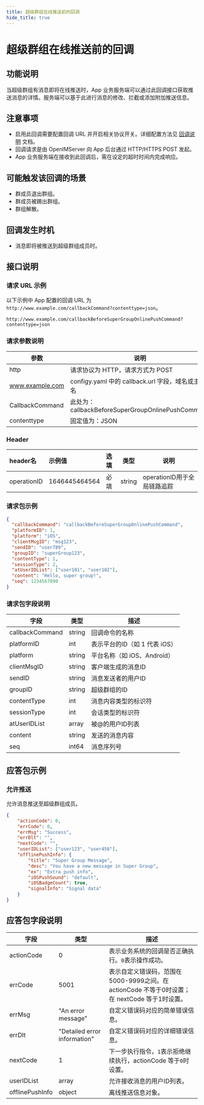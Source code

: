 ```yaml
---
title: 超级群组在线推送前的回调
hide_title: true
---
```


# 超级群组在线推送前的回调

## 功能说明
当超级群组有消息即将在线推送时，App 业务服务端可以通过此回调接口获取推送消息的详情。服务端可以基于此进行消息的修改、拦截或添加附加推送信息。

## 注意事项
- 启用此回调需要配置回调 URL 并开启相关协议开关。详细配置方法见 [回调说明](../introduction) 文档。
- 回调请求是由 OpenIMServer 向 App 后台通过 HTTP/HTTPS POST 发起。
- App 业务服务端在接收到此回调后，需在设定的超时时间内完成响应。

## 可能触发该回调的场景
- 群成员退出群组。
- 群成员被踢出群组。
- 群组解散。

## 回调发生时机
- 消息即将被推送到超级群组成员时。

## 接口说明

### 请求 URL 示例
以下示例中 App 配置的回调 URL 为 `http://www.example.com/callbackCommand?contenttype=json`。
```plaintext
http://www.example.com/callbackBeforeSuperGroupOnlinePushCommand?contenttype=json
```

### 请求参数说明

| 参数              | 说明                                            |
|-----------------|-----------------------------------------------|
| http            | 请求协议为 HTTP，请求方式为 POST                         |
| www.example.com | configy.yaml 中的 callback.url 字段，域名或主机名                                        |
| CallbackCommand | 此处为：callbackBeforeSuperGroupOnlinePushCommand |
| contenttype     | 固定值为：JSON                                     |

### Header
| header名     | 示例值           | 选填  | 类型     | 说明                  |
|:------------|:--------------|:----|--------|---------------------|
| operationID | 1646445464564 | 必填  | string | operationID用于全局链路追踪 |

### 请求包示例
```json
{
  "callbackCommand": "callbackBeforeSuperGroupOnlinePushCommand",
  "platformID": 1,
  "platform": "iOS",
  "clientMsgID": "msg123",
  "sendID": "user789",
  "groupID": "superGroup123",
  "contentType": 1,
  "sessionType": 2,
  "atUserIDList": ["user101", "user102"],
  "content": "Hello, super group!",
  "seq": 1234567890
}
```

### 请求包字段说明


| 字段             | 类型     | 描述                                        |
|-----------------|----------|---------------------------------------------|
| callbackCommand | string   | 回调命令的名称                              |
| platformID      | int      | 表示平台的ID（如 1 代表 iOS）                |
| platform        | string   | 平台名称（如 iOS、Android）                  |
| clientMsgID     | string   | 客户端生成的消息ID                           |
| sendID          | string   | 消息发送者的用户ID                           |
| groupID         | string   | 超级群组的ID                                 |
| contentType     | int      | 消息内容类型的标识符                         |
| sessionType     | int      | 会话类型的标识符                             |
| atUserIDList    | array    | 被@的用户ID列表                              |
| content         | string   | 发送的消息内容                               |
| seq             | int64    | 消息序列号                                   |

## 应答包示例

### 允许推送
允许消息推送至超级群组成员。

```json
{
    "actionCode": 0,
    "errCode": 0,
    "errMsg": "Success",
    "errDlt": "",
    "nextCode": "",
    "userIDList": ["user123", "user456"],
    "offlinePushInfo": {
        "title": "Super Group Message",
        "desc": "You have a new message in Super Group",
        "ex": "Extra push info",
        "iOSPushSound": "default",
        "iOSBadgeCount": true,
        "signalInfo": "Signal data"
    }
}
```

## 应答包字段说明

| 字段              | 类型     | 描述                         |
|-----------------|--------|----------------------------|
| actionCode | 0     | 表示业务系统的回调是否正确执行。`0`表示操作成功。 |
| errCode     | 5001                        | 表示自定义错误码，范围在5000-9999之间。在 actionCode 不等于0时设置；在 nextCode 等于1时设置。|
| errMsg     | "An error message" | 自定义错误码对应的简单错误信息。|
| errDlt     | "Detailed error information" | 自定义错误码对应的详细错误信息。|
| nextCode   | 1     | 下一步执行指令，`1`表示拒绝继续执行，actionCode 等于`0`时设置。|
| userIDList      | array  | 允许接收消息的用户ID列表。             |
| offlinePushInfo | object | 离线推送信息对象。                  |
